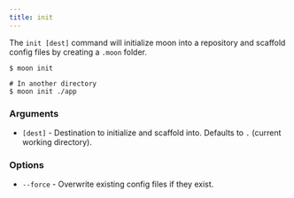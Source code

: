 ```yaml
---
title: init
---
```


The `init [dest]` command will initialize moon into a repository and scaffold config files by
creating a `.moon` folder.

```shell
$ moon init

# In another directory
$ moon init ./app
```

### Arguments

- `[dest]` - Destination to initialize and scaffold into. Defaults to `.` (current working
  directory).

### Options

- `--force` - Overwrite existing config files if they exist.
